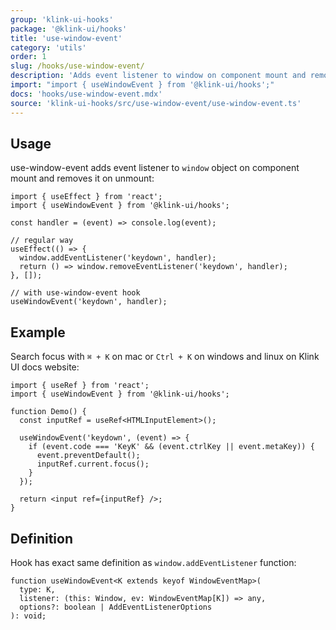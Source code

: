 ```yaml
---
group: 'klink-ui-hooks'
package: '@klink-ui/hooks'
title: 'use-window-event'
category: 'utils'
order: 1
slug: /hooks/use-window-event/
description: 'Adds event listener to window on component mount and removes it on unmount'
import: "import { useWindowEvent } from '@klink-ui/hooks';"
docs: 'hooks/use-window-event.mdx'
source: 'klink-ui-hooks/src/use-window-event/use-window-event.ts'
---
```


## Usage

use-window-event adds event listener to `window` object on component mount and removes it on unmount:

```tsx
import { useEffect } from 'react';
import { useWindowEvent } from '@klink-ui/hooks';

const handler = (event) => console.log(event);

// regular way
useEffect(() => {
  window.addEventListener('keydown', handler);
  return () => window.removeEventListener('keydown', handler);
}, []);

// with use-window-event hook
useWindowEvent('keydown', handler);
```

## Example

Search focus with `⌘ + K` on mac or `Ctrl + K` on windows and linux on Klink UI docs website:

```tsx
import { useRef } from 'react';
import { useWindowEvent } from '@klink-ui/hooks';

function Demo() {
  const inputRef = useRef<HTMLInputElement>();

  useWindowEvent('keydown', (event) => {
    if (event.code === 'KeyK' && (event.ctrlKey || event.metaKey)) {
      event.preventDefault();
      inputRef.current.focus();
    }
  });

  return <input ref={inputRef} />;
}
```

## Definition

Hook has exact same definition as `window.addEventListener` function:

```tsx
function useWindowEvent<K extends keyof WindowEventMap>(
  type: K,
  listener: (this: Window, ev: WindowEventMap[K]) => any,
  options?: boolean | AddEventListenerOptions
): void;
```
